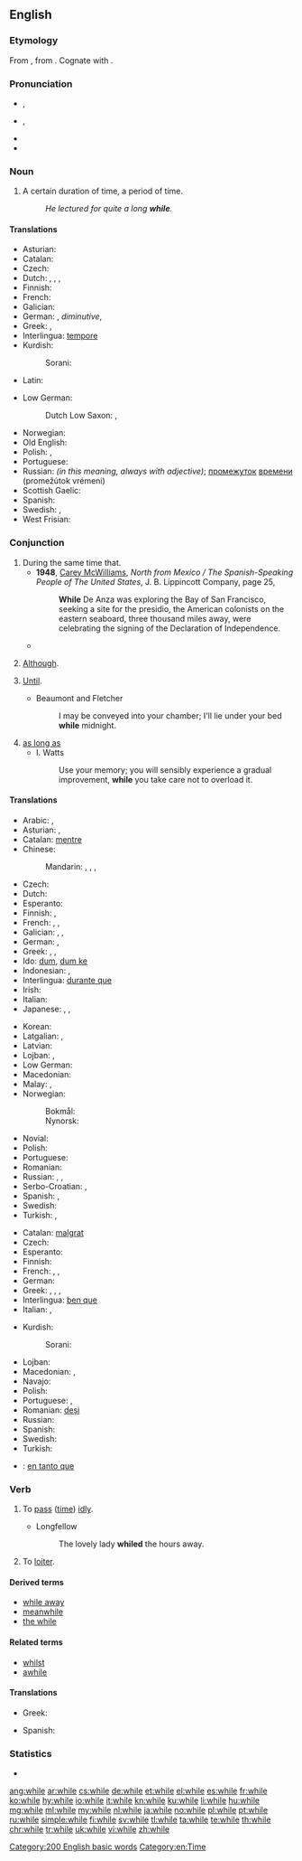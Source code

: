 ==English==

===Etymology===
From {{etyl|ang|en}} {{term/t|ang|hwīl}}, from {{etyl|gem-pro|en}} {{term/t|gem-pro|*hwīlō}}. Cognate with {{etyl|nds|-}} {{term|wil|lang=nds}}.

===Pronunciation===
* {{a|UK}} {{IPA|/ʍaɪl/}}, {{X-SAMPA|/WaIl/}}
* {{a|US}} {{IPA|/waɪl/}}, {{X-SAMPA|/waIl/}}
* {{audio|en-us-while.ogg|Audio (US)}}
* {{rhymes|aɪl}}

===Noun===
{{en-noun}}

# A certain duration of time, a period of time.
#: ''He lectured for quite a long '''while'''.''

====Translations====
{{trans-top|certain duration of time, a period of time}}
* Asturian: {{t+|ast|ratu|m}}
* Catalan: {{t-|ca|estona|f}}
* Czech: {{t+|cs|chvíle|f}}
* Dutch: {{t+|nl|tijdje|n}}, {{t+|nl|momentje|n}}, {{t-|nl|een hele tijd|m}}, {{t+|nl|poosje|n}}
* Finnish: {{t+|fi|aika}}
* French: {{t+|fr|moment|m}}
* Galician: {{t+|gl|tempo|m}}
* German: {{t+|de|Weile|f}}, {{t+|de|Weilchen|n}} ''diminutive'', {{t+|de|Zeitspanne|f}}
* Greek: {{t+|el|διάστημα|n|tr=diástima|sc=Grek}}, {{t+|el|χρόνος|m|tr=chrónos|sc=Grek}}
* Interlingua: [[tempore]]
* Kurdish:
*: Sorani: {{t|ku|sc=ku-Arab|ماوه‌}}
* Latin: {{t+|la|dum}}
{{trans-mid}}
* Low German:
*: Dutch Low Saxon: {{t-|nds-nl|zet|m}} {{qualifier|Gronings}}, {{t-|nds-nl|zetje|n}} {{qualifier|Gronings}}
* Norwegian: {{t+|no|stund|m}}
* Old English: {{t-|ang|þrāg|f}}
* Polish: {{t+|pl|chwila|f}}, {{t-|pl|jakiś czas|m}}
* Portuguese: {{t+|pt|tempo|m}}
* Russian: {{t+|ru|время|n|tr=vrémja}} ''(in this meaning, always with adjective)''; [[промежуток]] [[время|времени]] (promežútok vrémeni) {{m}}
* Scottish Gaelic: {{qualifier|short}} {{t-|gd|greis|f}}
* Spanish: {{t+|es|rato|m}}
* Swedish: {{t+|sv|stund|c}}, {{t+|sv|tag|n}}
* West Frisian: {{t-|fy|skoft|n}}
{{trans-bottom}}

===Conjunction===
{{wikipedia}}
{{en-con}}

# During the same time that.
#* '''1948''', [[w:Carey McWilliams (journalist)|Carey McWilliams]], ''North from Mexico / The Spanish-Speaking People of The United States'', J. B. Lippincott Company, page 25,
#*: '''While''' De Anza was exploring the Bay of San Francisco, seeking a site for the presidio, the American colonists on the eastern seaboard, three thousand miles away, were celebrating the signing of the Declaration of Independence.
#*{{quote-magazine|date=2013-06-07|author=David Simpson
|volume=188|issue=26|page=36|magazine={{w|The Guardian Weekly}}
|title=[http://www.guardian.co.uk/books/2013/may/18/falling-upwards-richard-holmes-review Fantasy of navigation]
|passage=Like most human activities, ballooning has sponsored heroes and hucksters and a good deal in between. For every dedicated scientist patiently recording atmospheric pressure and wind speed '''while''' shivering at high altitudes, there is a carnival barker with a bevy of pretty girls willing to dangle from a basket or parachute down to earth.}}
#: {{usex|He was sleeping '''while''' I was singing.|lang=en}}
# [[although|Although]].
#: {{usex|This case, '''while''' interesting, is a bit frustrating.|lang=en}}
# {{context|Northern England|Scotland|lang=en}} [[until|Until]].
#* Beaumont and Fletcher
#*: I may be conveyed into your chamber; I'll lie under your bed '''while''' midnight.
#: {{usex|I'll wait '''while''' you've finished painting.|lang=en}}
# [[as long as]]
#* I. Watts
#*: Use your memory; you will sensibly experience a gradual improvement, '''while''' you take care not to overload it.

====Translations====
{{trans-top|during the same time that}}
* Arabic: {{t-|ar|بينما|tr=baynámaa}}, {{t-|ar|عندما|tr=3indámaa}}
* Asturian: {{t-|ast|mientres}}, {{t-|ast|dun}}
* Catalan: [[mentre]]
* Chinese:
*: Mandarin: {{t-|cmn|時候|alt=...的時候|sc=Hani}}, {{t-|cmn|时候|alt=...的时候|tr=...de shíhou|sc=Hani}}, {{t-|cmn|當|sc=Hani}}, {{t-|cmn|当|tr=dāng|sc=Hani}}
* Czech: {{t+|cs|zatímco}}
* Dutch: {{t+|nl|terwijl}}
* Esperanto: {{t-|eo|dum}}
* Finnish: {{t-|fi|sillä aikaa kun}}, {{t-|fi|samaan aikaan kun}}
* French: {{t+|fr|pendant que}}, {{t+|fr|tant|alt=tant que}}, {{t+|fr|tandis que}}
* Galician: {{t+|gl|mentres}}, {{t+|gl|entrementres}}, {{t+|gl|namentres}}
* German: {{t+|de|während}}, {{t+|de|solange}}
* Greek: {{t+|el|καθώς|tr=kathós}}, {{t+|el|ενώ|tr=enó}}, {{t+|el|ενόσω|tr=enóso}}
* Ido: [[dum]], [[dum ke]]
* Indonesian: {{t+|id|sementara}}, {{t+|id|seraya}}
* Interlingua: [[durante que]]
* Irish: {{t+|ga|agus}}
* Italian: {{t+|it|mentre}}
* Japanese: {{t+|ja|間|alt=...間に|tr=...あいだに, ...aida-ni}}, {{t+|ja|時|alt=...時に|tr=...ときに, ...toki-ni}}, {{t-|ja|...ながら|tr=...nagara|sc=Jpan}}
{{trans-mid}}
* Korean: {{t-|ko|하는 동안|tr=haneun dong-an|sc=Hang}}
* Latgalian: {{tø|ltg|cikom}}, {{tø|ltg|koleņ}}
* Latvian: {{t-|lv|kamēr}}
* Lojban: {{qual|any event}} {{t-|jbo|calonu}}, {{qual|specific event}} {{t-|jbo|calenu}}
* Low German: {{t-|nds|wil}}
* Macedonian: {{t-|mk|додека|tr=dódeka|sc=Cyrl}}
* Malay: {{t-|ms|semasa}}, {{t-|ms|sementara}}
* Norwegian:
*: Bokmål: {{t+|no|mens}}
*: Nynorsk: {{t+|no|medan}} <!-- nn.wiktionary is dead and has only got around 100 entries. Both languages are therefore allowed (and in use) on no.wiktionary, that's why it's not linked to nn.wiktionary -->
* Novial: {{tø|nov|durant ke}}
* Polish: {{t+|pl|gdy}}
* Portuguese: {{t+|pt|enquanto}}
* Romanian: {{t-|ro|în timp ce}}
* Russian: {{t+|ru|пока|tr=poká}}, {{t-|ru|до тех пор, пока|tr=do tex por, poká}}, {{t-|ru|в то время, как|tr=v to vrémja, kak}}
* Serbo-Croatian: {{t-|sh|док|sc=Cyrl}}, {{t-|sh|dok}}
* Spanish: {{t+|es|mientras|alt=mientras que}}, {{t-|es|siempre y cuando}}
* Swedish: {{t+|sv|medan}}
* Turkish: {{t-|tr|-ken}}, {{t+|tr|iken}}
{{trans-bottom}}

{{trans-top|although}}
* Catalan: [[malgrat]]
* Czech: {{t+|cs|byť}}
* Esperanto: {{t-|eo|kvankam}}
* Finnish: {{t+|fi|vaikka}}
* French: {{t+|fr|tandis que}}, {{t+|fr|bien que}}, {{t+|fr|quoique}}
* German: {{t+|de|obwohl}}
* Greek: {{t+|el|ενώ|tr=enó|sc=Grek}}, {{t+|el|καίτοι|tr=kaítoi|sc=Grek}}, {{t+|el|αν και|tr=an kaí|sc=Grek}}, {{t+|el|μολονότι|tr=molonóti|sc=Grek}}
* Interlingua: [[ben que]]
* Italian: {{t+|it|malgrado}}, {{t+|it|benché}}
{{trans-mid}}
* Kurdish:
*: Sorani: {{t|ku|sc=ku-Arab|ئه‌گه‌رچی}}
* Lojban: {{t-|jbo|ju'aku'i}}
* Macedonian: {{t-|mk|иако|tr=íako|sc=Cyrl}}, {{t-|mk|макар|tr=mákar|sc=Cyrl}}
* Navajo: {{tø|nv|yínee'}}
* Polish: {{t+|pl|chociaż}}
* Portuguese: {{t+|pt|embora}}, {{t+|pt|malgrado}}
* Romanian: [[deși]]
* Russian: {{t+|ru|хотя|tr=xotjá}}
* Spanish: {{t+|es|aunque}}
* Swedish: {{t+|sv|fastän}}
* Turkish: {{t+|tr|rağmen}}
{{trans-bottom}}

{{trans-see|until}}

{{checktrans-top}}
{{trans-mid}}
* {{ttbc|es}}: [[en tanto que]]
{{trans-bottom}}

===Verb===
{{en-verb|whil|es}}

# {{context|transitive|lang=en}} To [[pass]] ([[time]]) [[idly]].
#* Longfellow
#*: The lovely lady '''whiled''' the hours away.
# To [[loiter]].
#: {{rfquotek|Spectator}}

====Derived terms====
* [[while away]]
* [[meanwhile]]
* [[the while]]

====Related terms====
* [[whilst]]
* [[awhile]]

====Translations====
{{trans-top|to pass time idly}}
* Greek: {{t+|el|περνώ|tr=pernó|sc=Grek}}
{{trans-mid}}
* Spanish: {{t+|es|vagar}}
{{trans-bottom}}

===Statistics===
* {{rank|people|still|just|143|while|again|also|away}}

[[Category:200 English basic words]]
[[Category:en:Time]]

[[ang:while]]
[[ar:while]]
[[cs:while]]
[[de:while]]
[[et:while]]
[[el:while]]
[[es:while]]
[[fr:while]]
[[ko:while]]
[[hy:while]]
[[io:while]]
[[it:while]]
[[kn:while]]
[[ku:while]]
[[li:while]]
[[hu:while]]
[[mg:while]]
[[ml:while]]
[[my:while]]
[[nl:while]]
[[ja:while]]
[[no:while]]
[[pl:while]]
[[pt:while]]
[[ru:while]]
[[simple:while]]
[[fi:while]]
[[sv:while]]
[[tl:while]]
[[ta:while]]
[[te:while]]
[[th:while]]
[[chr:while]]
[[tr:while]]
[[uk:while]]
[[vi:while]]
[[zh:while]]